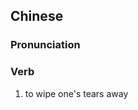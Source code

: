==Chinese==
{{zh-forms|s=抆泪}}

===Pronunciation===
{{zh-pron
|m=抆lèi
|c=man5 leoi6
|cat=v
}}

===Verb===
{{zh-verb}}

# to wipe one's tears away